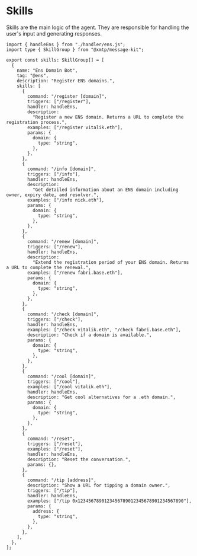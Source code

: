 # Skills

Skills are the main logic of the agent. They are responsible for handling the user's input and generating responses.

```tsx [src/skills.ts]
import { handleEns } from "./handler/ens.js";
import type { SkillGroup } from "@xmtp/message-kit";

export const skills: SkillGroup[] = [
  {
    name: "Ens Domain Bot",
    tag: "@ens",
    description: "Register ENS domains.",
    skills: [
      {
        command: "/register [domain]",
        triggers: ["/register"],
        handler: handleEns,
        description:
          "Register a new ENS domain. Returns a URL to complete the registration process.",
        examples: ["/register vitalik.eth"],
        params: {
          domain: {
            type: "string",
          },
        },
      },
      {
        command: "/info [domain]",
        triggers: ["/info"],
        handler: handleEns,
        description:
          "Get detailed information about an ENS domain including owner, expiry date, and resolver.",
        examples: ["/info nick.eth"],
        params: {
          domain: {
            type: "string",
          },
        },
      },
      {
        command: "/renew [domain]",
        triggers: ["/renew"],
        handler: handleEns,
        description:
          "Extend the registration period of your ENS domain. Returns a URL to complete the renewal.",
        examples: ["/renew fabri.base.eth"],
        params: {
          domain: {
            type: "string",
          },
        },
      },
      {
        command: "/check [domain]",
        triggers: ["/check"],
        handler: handleEns,
        examples: ["/check vitalik.eth", "/check fabri.base.eth"],
        description: "Check if a domain is available.",
        params: {
          domain: {
            type: "string",
          },
        },
      },
      {
        command: "/cool [domain]",
        triggers: ["/cool"],
        examples: ["/cool vitalik.eth"],
        handler: handleEns,
        description: "Get cool alternatives for a .eth domain.",
        params: {
          domain: {
            type: "string",
          },
        },
      },
      {
        command: "/reset",
        triggers: ["/reset"],
        examples: ["/reset"],
        handler: handleEns,
        description: "Reset the conversation.",
        params: {},
      },
      {
        command: "/tip [address]",
        description: "Show a URL for tipping a domain owner.",
        triggers: ["/tip"],
        handler: handleEns,
        examples: ["/tip 0x1234567890123456789012345678901234567890"],
        params: {
          address: {
            type: "string",
          },
        },
      },
    ],
  },
];
```
